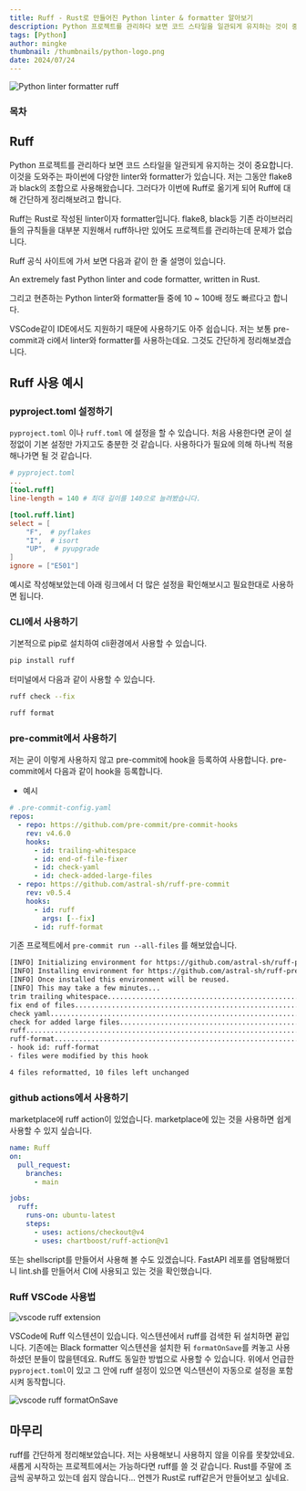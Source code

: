 ```yaml
---
title: Ruff - Rust로 만들어진 Python linter & formatter 알아보기
description: Python 프로젝트를 관리하다 보면 코드 스타일을 일관되게 유지하는 것이 중요합니다. 이것을 도와주는 파이썬에 다양한 linter와 formatter가 있습니다. 저는 그동안 flake8과 black의 조합으로 사용해왔습니다. 그러다가 이번에 Ruff로 옮기게 되어 Ruff에 대해 간단하게 정리해보려고 합니다.
tags: [Python]
author: mingke
thumbnail: /thumbnails/python-logo.png
date: 2024/07/24
---
```


<Image src="/thumbnails/python-logo.png" alt="Python linter formatter ruff" />

### 목차

## Ruff

Python 프로젝트를 관리하다 보면 코드 스타일을 일관되게 유지하는 것이 중요합니다. 이것을 도와주는 파이썬에 다양한 linter와 formatter가 있습니다. 저는 그동안 flake8과 black의 조합으로 사용해왔습니다. 그러다가 이번에 Ruff로 옮기게 되어 Ruff에 대해 간단하게 정리해보려고 합니다.

Ruff는 Rust로 작성된 linter이자 formatter입니다. flake8, black등 기존 라이브러리들의 규칙들을 대부분 지원해서 ruff하나만 있어도 프로젝트를 관리하는데 문제가 없습니다.

Ruff 공식 사이트에 가서 보면 다음과 같이 한 줄 설명이 있습니다.

<Callout>An extremely fast Python linter and code formatter, written in Rust.</Callout>

그리고 현존하는 Python linter와 formatter들 중에 10 ~ 100배 정도 빠르다고 합니다.

VSCode같이 IDE에서도 지원하기 때문에 사용하기도 아주 쉽습니다. 저는 보통 pre-commit과 ci에서 linter와 formatter를 사용하는데요. 그것도 간단하게 정리해보겠습니다.

## Ruff 사용 예시

### pyproject.toml 설정하기

`pyproject.toml` 이나 `ruff.toml` 에 설정을 할 수 있습니다. 처음 사용한다면 굳이 설정없이 기본 설정만 가지고도 충분한 것 같습니다. 사용하다가 필요에 의해 하나씩 적용해나가면 될 것 같습니다.

```toml
# pyproject.toml
...
[tool.ruff]
line-length = 140 # 최대 길이를 140으로 늘려봤습니다.

[tool.ruff.lint]
select = [
    "F",  # pyflakes
    "I",  # isort
    "UP",  # pyupgrade
]
ignore = ["E501"]
```

예시로 작성해보았는데 아래 링크에서 더 많은 설정을 확인해보시고 필요한대로 사용하면 됩니다.

<Link url="https://docs.astral.sh/ruff/configuration/" />

### CLI에서 사용하기

기본적으로 pip로 설치하여 cli환경에서 사용할 수 있습니다.

```python
pip install ruff
```

터미널에서 다음과 같이 사용할 수 있습니다.

```bash
ruff check --fix

ruff format
```

### pre-commit에서 사용하기

저는 굳이 이렇게 사용하지 않고 pre-commit에 hook을 등록하여 사용합니다. pre-commit에서 다음과 같이 hook을 등록합니다.

- 예시

```yaml
# .pre-commit-config.yaml
repos:
  - repo: https://github.com/pre-commit/pre-commit-hooks
    rev: v4.6.0
    hooks:
      - id: trailing-whitespace
      - id: end-of-file-fixer
      - id: check-yaml
      - id: check-added-large-files
  - repo: https://github.com/astral-sh/ruff-pre-commit
    rev: v0.5.4
    hooks:
      - id: ruff
        args: [--fix]
      - id: ruff-format
```

기존 프로젝트에서 `pre-commit run --all-files` 를 해보았습니다.

```bash
[INFO] Initializing environment for https://github.com/astral-sh/ruff-pre-commit.
[INFO] Installing environment for https://github.com/astral-sh/ruff-pre-commit.
[INFO] Once installed this environment will be reused.
[INFO] This may take a few minutes...
trim trailing whitespace.................................................Passed
fix end of files.........................................................Passed
check yaml...............................................................Passed
check for added large files..............................................Passed
ruff.....................................................................Passed
ruff-format..............................................................Failed
- hook id: ruff-format
- files were modified by this hook

4 files reformatted, 10 files left unchanged
```

<Ads />

### github actions에서 사용하기

marketplace에 ruff action이 있었습니다. marketplace에 있는 것을 사용하면 쉽게 사용할 수 있지 싶습니다.

```yaml
name: Ruff
on:
  pull_request:
    branches:
      - main

jobs:
  ruff:
    runs-on: ubuntu-latest
    steps:
      - uses: actions/checkout@v4
      - uses: chartboost/ruff-action@v1
```

또는 shellscript를 만들어서 사용해 볼 수도 있겠습니다. FastAPI 레포를 염탐해봤더니 lint.sh를 만들어서 CI에 사용되고 있는 것을 확인했습니다.

### Ruff VSCode 사용법

<Image
  src="/ruff-linter-formatter/01.png"
  alt="vscode ruff extension"
  caption="vscode extension에서 ruff 검색"
/>

VSCode에 Ruff 익스텐션이 있습니다. 익스텐션에서 ruff를 검색한 뒤 설치하면 끝입니다. 기존에는 Black formatter 익스텐션을 설치한 뒤 `formatOnSave`를 켜놓고 사용하셨던 분들이 많을텐데요. Ruff도 동일한 방법으로 사용할 수 있습니다. 위에서 언급한 `pyproject.toml`이 있고 그 안에 ruff 설정이 있으면 익스텐션이 자동으로 설정을 포함시켜 동작합니다.

<Image
  src="/ruff-linter-formatter/02.jpg"
  alt="vscode ruff formatOnSave"
  fullWidth={false}
  caption="settings에서 format 검색"
/>

## 마무리

ruff를 간단하게 정리해보았습니다. 저는 사용해보니 사용하지 않을 이유를 못찾았네요. 새롭게 시작하는 프로젝트에서는 가능하다면 ruff를 쓸 것 같습니다. Rust를 주말에 조금씩 공부하고 있는데 쉽지 않습니다… 언젠가 Rust로 ruff같은거 만들어보고 싶네요.

<Link url="https://chaechae.life/blog/pre-commit-use-ormcamp" />

